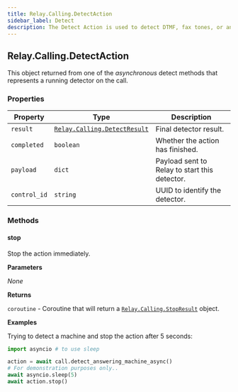 ```yaml
---
title: Relay.Calling.DetectAction
sidebar_label: Detect
description: The Detect Action is used to detect DTMF, fax tones, or answering machines.
---
```


[relay-calling-detectresult]: /sdks/realtime-sdk/v2/language/python/calling/results/detect-result
[relay-calling-stopresult]: /sdks/realtime-sdk/v2/language/python/calling/results/stop-result

## Relay.Calling.DetectAction

This object returned from one of the _asynchronous_ detect methods that represents a running detector on the call.

### Properties

| Property | Type | Description |
| -------- | ---- | ----------- |
| `result` | [`Relay.Calling.DetectResult`][relay-calling-detectresult] | Final detector result. |
| `completed` | `boolean` | Whether the action has finished. |
| `payload` | `dict` | Payload sent to Relay to start this detector. |
| `control_id` | `string` | UUID to identify the detector. |

### Methods

#### stop

Stop the action immediately.

**Parameters**

_None_

**Returns**

`coroutine` - Coroutine that will return a [`Relay.Calling.StopResult`][relay-calling-stopresult] object.

**Examples**

Trying to detect a machine and stop the action after 5 seconds:

```python
import asyncio # to use sleep

action = await call.detect_answering_machine_async()
# For demonstration purposes only..
await asyncio.sleep(5)
await action.stop()
```